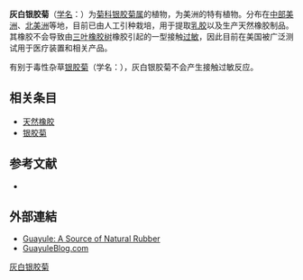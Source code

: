 {{Speciesbox
| name = 灰白银胶菊
| status = 
| status_system = 
| image = Parthenium argentatum (USDA).jpg
| image_width = 250px
| genus = Parthenium
| species = argentatum
| authority = A. Gray
}}

'''灰白银胶菊'''（[[学名|学名]]：{{lang|la|''Parthenium argentatum''}}）为[[菊科|菊科]][[银胶菊属|银胶菊属]]的植物，为美洲的特有植物。分布在[[中部美洲|中部美洲]]、[[北美洲|北美洲]]等地，目前已由人工引种栽培，用于提取[[乳胶|乳胶]]以及生产天然橡胶制品。其橡胶不会导致由[[三叶橡胶树|三叶橡胶树]]橡胶引起的一型接触[[过敏|过敏]]，因此目前在美国被广泛测试用于医疗装置和相关产品。

有别于毒性杂草[[银胶菊|银胶菊]]（学名：{{lang|la|''Parthenium hysterophorus''}}），灰白银胶菊不会产生接触过敏反应。

== 相关条目 ==
* [[天然橡胶|天然橡胶]]
* [[银胶菊|银胶菊]]

== 参考文献 ==
<div class="references-small">
* {{cite web| url =http://www.bioinfo.cn/db05/KmzwSpecies.php?action=view&id=5159| title =灰白银胶菊| work =《中国高等植物数据库全库》| publisher =中国科学院微生物研究所| author =昆明植物研究所| accessdate =2009-02-25| deadurl =yes| archiveurl =https://web.archive.org/web/20160305093843/http://www.bioinfo.cn/db05/KmzwSpecies.php?action=view&id=5159| archivedate =2016-03-05}}
</div>

==外部連結==
{{commonscat-inline|Parthenium argentatum|''Parthenium argentatum''}}
{{wikispecies-inline}}
*[http://www.hort.purdue.edu/newcrop/proceedings1993/v2-338.html Guayule: A Source of Natural Rubber] {{Wayback|url=http://www.hort.purdue.edu/newcrop/proceedings1993/v2-338.html |date=20210212010201 }}
*[https://web.archive.org/web/20080430111314/http://guayuleblog.com/ GuayuleBlog.com]
{{Taxonbar|from=Q536839}}

[[Category:银胶菊属|灰白银胶菊]]


{{植物小作品}}